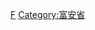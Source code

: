 {{Navbox
|bodyclass=hlist

|state      = autocollapse<!--autocollapse、uncollapsed、collapsed、plain、off-->
|name       = 富安省行政区划
|title      = [[越南]][[富安省]]行政区划
|image      = [[file:Flag of Vietnam.svg|border|50px|越南国旗]]
|above      =
|abovestyle = 
|listclass  = hlist

|group1 = [[省辖市]]（1）
| list1 =
*[[綏和市]]
|group2 = [[市社]]（2）
| list2 =
*[[東和市社]]
*[[虬江市社]]
|group3 = [[县]]（6）
| list3 =
*[[同春縣 (越南)|同春县]]
*[[富和縣]]
*[[馨江縣]]
*[[山和縣]]
*[[西和縣 (越南)|西和县]]
*[[绥安县]]
|belowstyle = text-align: left;
|below      = 参阅：[[越南县级以上行政区列表]]
}}
<noinclude>
[[Category:越南二级行政区模板|F]]
[[Category:富安省]]
</noinclude>